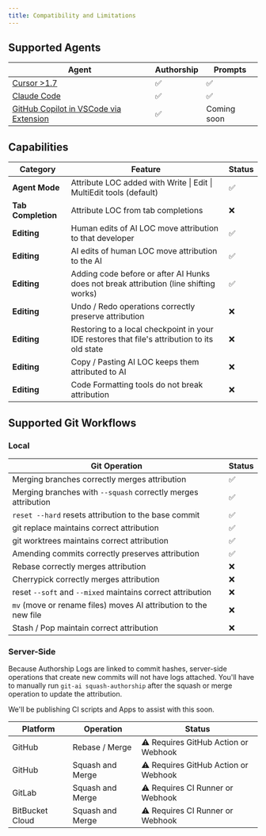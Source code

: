 ```yaml
---
title: Compatibility and Limitations 
---
```


## Supported Agents

| Agent | Authorship | Prompts |
| --- | --- | --- |
| [Cursor >1.7](https://usegitai.com/docs/agent-support/cursor) | ✅ | ✅ |
| [Claude Code](https://usegitai.com/docs/agent-support/claude-code) | ✅ | ✅ |
| [GitHub Copilot in VSCode via Extension](https://usegitai.com/docs/agent-support/vs-code-github-copilot) | ✅ | Coming soon |

## Capabilities

| Category | Feature | Status |
| --- | --- | --- |
| **Agent Mode** | Attribute LOC added with Write \| Edit \| MultiEdit tools (default) | ✅ |
| **Tab Completion** | Attribute LOC from tab completions | ❌ |
| **Editing** | Human edits of AI LOC move attribution to that developer | ✅ |
| **Editing** | AI edits of human LOC move attribution to the AI | ✅ |
| **Editing** | Adding code before or after AI Hunks does not break attribution (line shifting works) | ✅ |
| **Editing** | Undo / Redo operations correctly preserve attribution | ❌ |
| **Editing** | Restoring to a local checkpoint in your IDE restores that file's attribution to its old state | ❌ |
| **Editing** | Copy / Pasting AI LOC keeps them attributed to AI | ❌ |
| **Editing** | Code Formatting tools do not break attribution | ❌ |

## Supported Git Workflows

### Local

| Git Operation | Status |
| --- | --- |
| Merging branches correctly merges attribution | ✅ |
| Merging branches with `--squash` correctly merges attribution | ✅ |
| `reset --hard` resets attribution to the base commit | ✅ |
| git replace maintains correct attribution | ✅ |
| git worktrees maintains correct attribution | ✅ |
| Amending commits correctly preserves attribution | ✅ |
| Rebase correctly merges attribution | ❌ |
| Cherrypick correctly merges attribution | ❌ |
| reset `--soft` and `--mixed` maintains correct attribution | ❌ |
| `mv` (move or rename files) moves AI attribution to the new file | ❌ |
| Stash / Pop maintain correct attribution | ❌ |

### Server-Side

Because Authorship Logs are linked to commit hashes, server-side operations that create new commits will not have logs attached. You'll have to manually run `git-ai squash-authorship` after the squash or merge operation to update the attribution. 

We'll be publishing CI scripts and Apps to assist with this soon. 


| Platform | Operation | Status |
| --- | --- | --- |
| GitHub | Rebase / Merge | ⚠️ Requires GitHub Action or Webhook |
| GitHub | Squash and Merge | ⚠️ Requires GitHub Action or Webhook |
| GitLab | Squash and Merge | ⚠️ Requires CI Runner or Webhook |
| BitBucket Cloud | Squash and Merge | ⚠️ Requires CI Runner or Webhook |
